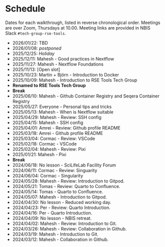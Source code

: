 # Schedule

Dates for each walkthrough, listed in reverse chronological order.
Meetings are over Zoom, Thursdays at 10.00. Meeting links are
provided in NBIS Slack `#tech-group-rse-tools`.

- 2026/01/22: TBD
- 2026/01/08: _postponed_
- 2025/12/25: _Holiday_
- 2025/12/11: Mahesh - Good practices in Nextflow
- 2025/11/27: Mahesh - Nextflow Foundations
- 2025/11/13: [Open slot]
- 2025/10/23: Martin + Björn - Introduction to Docker
- 2025/10/09: Mahesh - Introduction to RSE Tools Tech Group
- **Renamed to RSE Tools Tech Group**
- **Break**
- 2025/06/10: Mahesh - Github Container Registry and Seqera Container Registry
- 2025/05/27: Everyone - Personal tips and tricks
- 2025/05/13: Mahesh - When is Nextflow suitable
- 2025/04/29: Mahesh - Review: SSH config
- 2025/04/15: Mahesh - SSH config
- 2025/04/01: Amrei - Review: Github profile README
- 2025/03/18: Amrei - Github profile README
- 2025/03/04: Cormac - Review: VSCode
- 2025/02/18: Cormac - VSCode
- 2025/02/04: Mahesh - Review: Pixi
- 2025/01/21: Mahesh - Pixi
- **Break**
- 2024/06/18: No lesson - SciLifeLab Facility Forum
- 2024/06/11: Cormac - Review: Singuarity
- 2024/06/04: Cormac - Singularity
- 2024/05/28: Mahesh - Review: Introduction to Gitpod.
- 2024/05/21: Tomas - Review: Quarto to Confluence.
- 2024/05/14: Tomas - Quarto to Confluence.
- 2024/05/07: Mahesh - Introduction to Gitpod.
- 2024/04/30: No lesson - Reduced working day.
- 2024/04/23: Per - Review: Quarto Introduction.
- 2024/04/16: Per - Quarto Introduction.
- 2024/04/09: No lesson - NBIS retreat.
- 2024/04/02: Mahesh - Review: Introduction to Git.
- 2024/03/26: Mahesh - Review: Collaboration in Github.
- 2024/03/19: Mahesh - Introduction to Git.
- 2024/03/12: Mahesh - Collaboration in Github.
